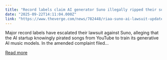 ```yaml
---
title: "Record labels claim AI generator Suno illegally ripped their songs from YouTube"
date: "2025-09-22T14:11:04.000Z"
link: "https://www.theverge.com/news/782448/riaa-suno-ai-lawsuit-update-stream-ripping-youtube"
---
```


Major record labels have escalated their lawsuit against Suno, alleging that the AI startup knowingly pirated songs from YouTube to train its generative AI music models. In the amended complaint filed...

[Read more](https://www.theverge.com/news/782448/riaa-suno-ai-lawsuit-update-stream-ripping-youtube)
